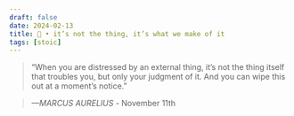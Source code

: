 ```yaml
---
draft: false 
date: 2024-02-13
title: 🗿 • it’s not the thing, it’s what we make of it
tags: [stoic]
---
```


>  “When you are distressed by an external thing, it’s not the thing itself that troubles you, but only your judgment of it. And you can wipe this out at a moment’s notice.”

> *—MARCUS AURELIUS* - November 11th